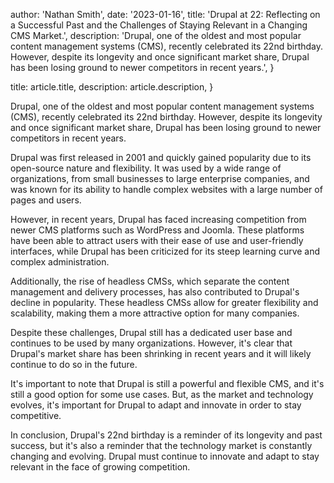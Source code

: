 
  author: 'Nathan Smith',
  date: '2023-01-16',
  title: 'Drupal at 22: Reflecting on a Successful Past and the Challenges of Staying Relevant in a Changing CMS Market.',
  description:
    'Drupal, one of the oldest and most popular content management systems (CMS), recently celebrated its 22nd birthday. However, despite its longevity and once significant market share, Drupal has been losing ground to newer competitors in recent years.',
}

  title: article.title,
  description: article.description,
}



Drupal, one of the oldest and most popular content management systems (CMS), recently celebrated its 22nd birthday. However, despite its longevity and once significant market share, Drupal has been losing ground to newer competitors in recent years.

Drupal was first released in 2001 and quickly gained popularity due to its open-source nature and flexibility. It was used by a wide range of organizations, from small businesses to large enterprise companies, and was known for its ability to handle complex websites with a large number of pages and users.

However, in recent years, Drupal has faced increasing competition from newer CMS platforms such as WordPress and Joomla. These platforms have been able to attract users with their ease of use and user-friendly interfaces, while Drupal has been criticized for its steep learning curve and complex administration.

Additionally, the rise of headless CMSs, which separate the content management and delivery processes, has also contributed to Drupal's decline in popularity. These headless CMSs allow for greater flexibility and scalability, making them a more attractive option for many companies.

Despite these challenges, Drupal still has a dedicated user base and continues to be used by many organizations. However, it's clear that Drupal's market share has been shrinking in recent years and it will likely continue to do so in the future.

It's important to note that Drupal is still a powerful and flexible CMS, and it's still a good option for some use cases. But, as the market and technology evolves, it's important for Drupal to adapt and innovate in order to stay competitive.

In conclusion, Drupal's 22nd birthday is a reminder of its longevity and past success, but it's also a reminder that the technology market is constantly changing and evolving. Drupal must continue to innovate and adapt to stay relevant in the face of growing competition.